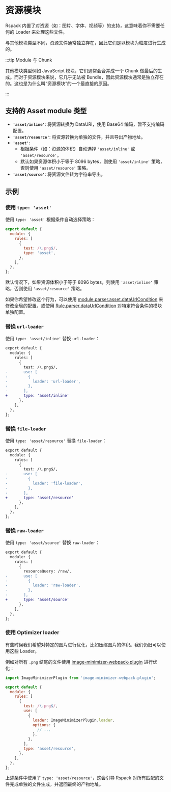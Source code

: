 # 资源模块

Rspack 内置了对资源（如：图片、字体、视频等）的支持，这意味着你不需要任何的 Loader 来处理这些文件。

与其他模块类型不同，资源文件通常独立存在，因此它们是以模块为粒度进行生成的。

:::tip Module 与 Chunk

其他模块类型例如 JavaScript 模块，它们通常会合并成一个 Chunk 做最后的生成。而对于资源模块来说，它几乎无法被 Bundle，因此资源模块通常是独立存在的。这也是为什么叫“资源模块”的一个最直接的原因。

:::

## 支持的 Asset module 类型

- **`'asset/inline'`**: 将资源转换为 DataURI，使用 Base64 编码，暂不支持编码配置。
- **`'asset/resource'`**: 将资源转换为单独的文件，并且导出产物地址。
- **`'asset'`**:
  - 根据条件（如：资源的体积）自动选择 `'asset/inline'` 或 `'asset/resource'`。
  - 默认如果资源体积小于等于 8096 bytes，则使用 `'asset/inline'` 策略，否则使用 `'asset/resource'` 策略。
- **`'asset/source'`**: 将资源文件转为字符串导出。

## 示例

### 使用 `type: 'asset'`

使用 `type: 'asset'` 根据条件自动选择策略：

```js title="rspack.config.mjs"
export default {
  module: {
    rules: [
      {
        test: /\.png$/,
        type: 'asset',
      },
    ],
  },
};
```

默认情况下，如果资源体积小于等于 8096 bytes，则使用 `'asset/inline'` 策略，否则使用 `'asset/resource'` 策略。

如果你希望修改这个行为，可以使用 [module.parser.asset.dataUrlCondition](/config/module#moduleparserasset) 来修改全局的配置，或使用 [Rule.parser.dataUrlCondition](/config/module#ruleparserdataurlcondition) 对特定符合条件的模块单独配置。

### 替换 `url-loader`

使用 `type: 'asset/inline'` 替换 `url-loader`：

```diff title="rspack.config.mjs"
export default {
  module: {
    rules: [
      {
        test: /\.png$/,
-       use: [
-         {
-           loader: 'url-loader',
-         },
-       ],
+       type: 'asset/inline'
      },
    ],
  },
};
```

### 替换 `file-loader`

使用 `type: 'asset/resource'` 替换 `file-loader`：

```diff title="rspack.config.mjs"
export default {
  module: {
    rules: [
      {
        test: /\.png$/,
-       use: [
-         {
-           loader: 'file-loader',
-         },
-       ],
+       type: 'asset/resource'
      },
    ],
  },
};
```

### 替换 `raw-loader`

使用 `type: 'asset/source'` 替换 `raw-loader`：

```diff title="rspack.config.mjs"
export default {
  module: {
    rules: [
      {
        resourceQuery: /raw/,
-       use: [
-         {
-           loader: 'raw-loader',
-         },
-       ],
+       type: 'asset/source'
      },
    ],
  },
};
```

### 使用 Optimizer loader

有些时候我们希望对特定的图片进行优化，比如压缩图片的体积。我们仍旧可以使用这些 Loader。

例如对所有 `.png` 结尾的文件使用 [image-minimizer-webpack-plugin](https://github.com/webpack-contrib/image-minimizer-webpack-plugin) 进行优化：

```js title="rspack.config.mjs"
import ImageMinimizerPlugin from 'image-minimizer-webpack-plugin';

export default {
  module: {
    rules: [
      {
        test: /\.png$/,
        use: [
          {
            loader: ImageMinimizerPlugin.loader,
            options: {
              // ...
            },
          },
        ],
        type: 'asset/resource',
      },
    ],
  },
};
```

上述条件中使用了 `type: 'asset/resource'`，这会引导 Rspack 对所有匹配的文件完成单独的文件生成，并返回最终的产物地址。
